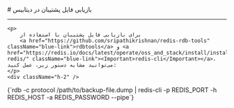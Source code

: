 

<Layout>
<Head>
<title>مستندات بازیابی فایل پشتیبان در Redis - لیارا</title>
</Head>
# بازیابی فایل پشتیبان در دیتابیس
<hr className="mb-2" />


    <p>
        برای بازیابی فایل پشتیبان با استفاده از
        <a href="https://github.com/sripathikrishnan/redis-rdb-tools" className="blue-link">rdbtools</a> و <a href="https://redis.io/docs/latest/operate/oss_and_stack/install/install-redis/" className="blue-link"><Important>redis-cli</Important></a>، می‌توانید مشابه دستور زیر، عمل کنید:
    </p>    
    <div className="h-2" />
<div dir='ltr'>
    <Highlight className="bash">
        {`rdb -c protocol /path/to/backup-file.dump | redis-cli -p REDIS_PORT -h REDIS_HOST -a REDIS_PASSWORD --pipe`}
    </Highlight>
</div>
        <Asciinema id="restore-redis" />


</Layout>
